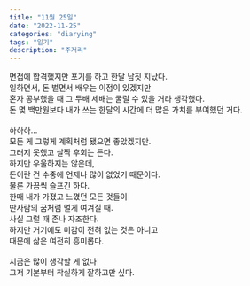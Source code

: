 ```yaml
---
title: "11월 25일"
date: "2022-11-25"
categories: "diarying"
tags: "일기"
description: "주저리"
---
```


면접에 합격했지만 포기를 하고 한달 남짓 지났다.  
일하면서, 돈 벌면서 배우는 이점이 있겠지만  
혼자 공부했을 때 그 두배 세배는 굴릴 수 있을 거라 생각했다.  
돈 몇 백만원보다 내가 쓰는 한달의 시간에 더 많은 가치를 부여했던 거다.  
<br/>
하하하...  
모든 게 그렇게 계획처럼 됐으면 좋았겠지만.  
그러지 못했고 살짝 후회는 든다.  
하지만 우울하지는 않은데,  
돈이란 건 수중에 언제나 많이 없었기 때문이다.
<br/>
물론 가끔씩 슬프긴 하다.  
한때 내가 가졌고 느꼈던 모든 것들이  
딴사람의 꿈처럼 멀게 여겨질 때.  
사실 그럴 때 존나 자조한다.  
하지만 거기에도 미감이 전혀 없는 것은 아니고  
때문에 삶은 여전히 흥미롭다.  
<br/>
지금은 많이 생각할 게 없다  
그저 기본부터 착실하게 잘하고만 싶다.  

